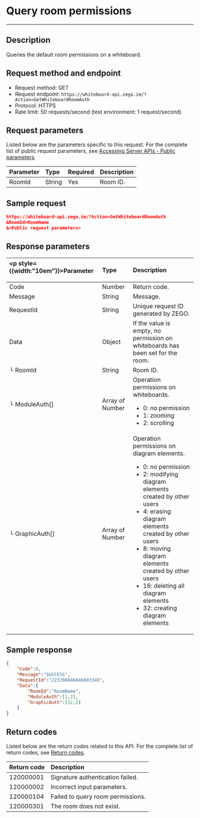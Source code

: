 # Query room permissions

- - -

## Description

Queries the default room permissions on a whiteboard.

## Request method and endpoint

- Request method: GET
- Request endpoint: `https://whiteboard-api.zego.im/?Action=GetWhiteboardRoomAuth`
- Protocol: HTTPS
- Rate limit: 50 requests/second (test environment: 1 request/second)

## Request parameters

Listed below are the parameters specific to this request. For the complete list of public request parameters, see [Accessing Server APIs - Public parameters](./accessing-server-apis.mdx#public-parameters).

| Parameter | Type | Required | Description |
| :-- | :-- | :-- | :-- | 
| RoomId | String | Yes | Room ID. |


## Sample request


```json
https://whiteboard-api.zego.im/?Action=GetWhiteboardRoomAuth
&RoomId=RoomName
&<Public request parameters>
```

## Response parameters

|<p style={{width:"10em"}}>Parameter</p>  | Type | Description |
| :-- | :-- | :-- | 
| Code | Number | Return code. |
| Message | String | Message. |
| RequestId | String | Unique request ID generated by ZEGO. |
| Data | Object | If the value is empty, no permission on whiteboards has been set for the room. |
| └ RoomId | String | Room ID. |
| └ ModuleAuth[] | Array of Number | Operation permissions on whiteboards. <ul><li>0: no permission</li><li> 1: zooming</li><li> 2: scrolling</li></ul> |
| └ GraphicAuth[] | Array of Number | Operation permissions on diagram elements. <ul><li>0: no permission</li><li> 2: modifying diagram elements created by other users</li><li>4: erasing diagram elements created by other users</li><li>8: moving diagram elements created by other users</li><li> 16: deleting all diagram elements</li><li>32: creating diagram elements</li></ul> |

## Sample response 

```json
{
    "Code":0,
    "Message":"SUCCESS",
    "RequestId":"223708046046603340",
    "Data":{
        "RoomId":"RoomName",
        "ModuleAuth":[1,2],
        "GraphicAuth":[32,2]
    }
}
```

## Return codes

Listed below are the return codes related to this API. For the complete list of return codes, see [Return codes](./common-error-codes.mdx).

| Return code | Description |
| :-- | :-- | 
| 120000001 | Signature authentication failed. |
| 120000002 | Incorrect input parameters. |
| 120000104 | Failed to query room permissions. |
| 120000301 | The room does not exist. |
